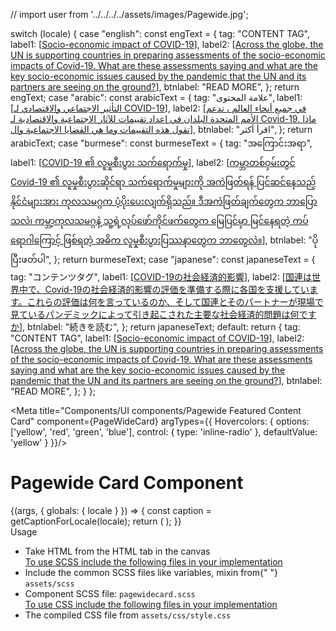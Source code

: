 // import user from '../../../../assets/images/Pagewide.jpg';

  switch (locale) {
    case "english":
      const engText = {
        tag: "CONTENT TAG",
        label1: [<a href="#">Socio-economic impact of COVID-19</a>],
        label2:
          [<a href="#">Across the globe, the UN is supporting countries in preparing assessments of the socio-economic impacts of Covid-19. What are these assessments saying and what are the key socio-economic issues caused by the pandemic that the UN and its partners are seeing on the ground?</a>],
        btnlabel: "READ MORE",
      };
      return engText;
    case "arabic":
      const arabicText = {
        tag: "علامة المحتوى",
        label1: [<a href="#">التأثير الاجتماعي والاقتصادي لـ COVID-19</a>],
        label2:
          [<a href="#">في جميع أنحاء العالم ، تدعم الأمم المتحدة البلدان في إعداد تقييمات للآثار الاجتماعية والاقتصادية لـ Covid-19. ماذا تقول هذه التقييمات وما هي القضايا الاجتماعية وال</a>],
        btnlabel: "اقرأ أكثر",
      };
      return arabicText;
    case "burmese":
      const burmeseText = {
        tag: "အကြောင်းအရာ",
        label1: [<a href="#">COVID-19 ၏ လူမှုစီးပွား သက်ရောက်မှု</a>],
        label2:
          [<a href="#">ကမ္ဘာတစ်ဝှမ်းတွင် Covid-19 ၏ လူမှုစီးပွားဆိုင်ရာ သက်ရောက်မှုများကို အကဲဖြတ်ရန် ပြင်ဆင်နေသည့် နိုင်ငံများအား ကုလသမဂ္ဂက ပံ့ပိုးပေးလျက်ရှိသည်။ ဒီအကဲဖြတ်ချက်တွေက ဘာပြောသလဲ၊ ကမ္ဘာ့ကုလသမဂ္ဂနဲ့ သူ့ရဲ့လုပ်ဖော်ကိုင်ဖက်တွေက မြေပြင်မှာ မြင်နေရတဲ့ ကပ်ရောဂါကြောင့် ဖြစ်ရတဲ့ အဓိက လူမှုစီးပွားပြဿနာတွေက ဘာတွေလဲ။</a>],
        btnlabel: "ပိုပြီးဖတ်ပါ",
      };
      return burmeseText;
    case "japanese":
      const japaneseText = {
        tag: "コンテンツタグ",
        label1: [<a href="#">COVID-19の社会経済的影響</a>],
        label2:
          [<a href="#">国連は世界中で、Covid-19の社会経済的影響の評価を準備する際に各国を支援しています。これらの評価は何を言っているのか、そして国連とそのパートナーが現場で見ているパンデミックによって引き起こされた主要な社会経済的問題は何ですか</a>],
        btnlabel: "続きを読む",
      };
      return japaneseText;
    default:
      return {
        tag: "CONTENT TAG",
        label1: [<a href="#">Socio-economic impact of COVID-19</a>],
        label2:
          [<a href="#">Across the globe, the UN is supporting countries in preparing assessments of the socio-economic impacts of Covid-19. What are these assessments saying and what are the key socio-economic issues caused by the pandemic that the UN and its partners are seeing on the ground?</a>],
        btnlabel: "READ MORE",
      };
  }
};

<Meta title="Components/UI components/Pagewide Featured Content Card" component={PageWideCard} argTypes={{
  Hovercolors: {
    options: ['yellow', 'red', 'green', 'blue'],
    control: { type: 'inline-radio' },
    defaultValue: 'yellow'
  }
}}/>

<style>{`
 .subheading {
    font-weight: 700;
    font-size: 20px;
    color: #031c2d;
    line-height: 24px;
    margin-bottom: 12px;
    margin-top: 15px;
  }
  .subheading2 {
    font-weight: 700;
    font-size: 16px;
    color: #031c2d;
    line-height: 24px;
    margin-bottom: 12px;
    margin-top: 10px;
  }
`}</style>

# Pagewide Card Component

<Story name="Pagewide Featured Content Card">
  {(args, { globals: { locale } }) => {
    const caption = getCaptionForLocale(locale);
    return (
      <PageWideCard
        label={caption.tag}
        title={caption.label1}
        paragraph={caption.label2}
        button={caption.btnlabel} {...args}
      ></PageWideCard>
    );
  }}
</Story>

<div className="subheading">Usage</div>
<ul>
  <li>Take HTML from the HTML tab in the canvas</li>
  <u>To use SCSS include the following files in your implementation</u>
  <li>
    Include the common SCSS files like variables, mixin from{" "}
    <code>assets/scss</code>
  </li>
  <li>
    Component SCSS file: <code>pagewidecard.scss</code>
  </li>
  <u>To use CSS include the following files in your implementation</u>
  <li>
    The compiled CSS file from <code>assets/css/style.css</code>
  </li>
</ul>
